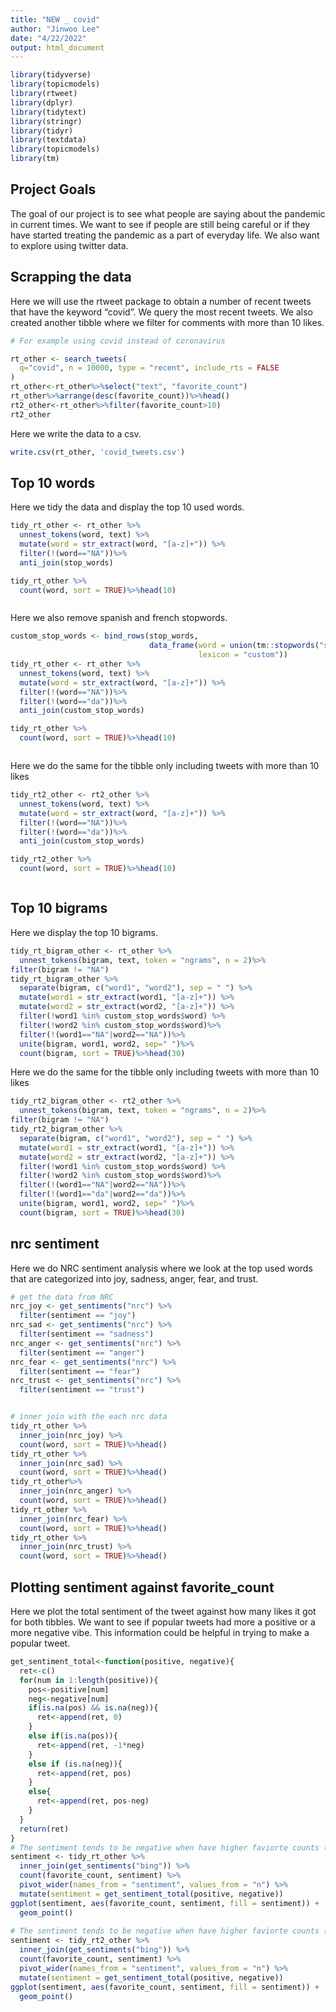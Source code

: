 ```yaml
---
title: "NEW _ covid"
author: "Jinwoo Lee"
date: "4/22/2022"
output: html_document
---
```



```r
library(tidyverse)
library(topicmodels)
library(rtweet)
library(dplyr)
library(tidytext)
library(stringr)
library(tidyr)
library(textdata)
library(topicmodels)
library(tm)
```

## Project Goals

The goal of our project is to see what people are saying about the pandemic in current times. We want to see if people are still being careful or if they have started treating the pandemic as a part of everyday life. We also want to explore using twitter data. 

## Scrapping the data

Here we will use the rtweet package to obtain a number of recent tweets that have the keyword "covid". We query the most recent tweets. We also created another tibble where we filter for comments with more than 10 likes.

```r

# For example using covid instead of coronavirus

rt_other <- search_tweets(
  q="covid", n = 10000, type = "recent", include_rts = FALSE
)
rt_other<-rt_other%>%select("text", "favorite_count")
rt_other%>%arrange(desc(favorite_count))%>%head()
rt2_other<-rt_other%>%filter(favorite_count>10)
rt2_other
```

Here we write the data to a csv.

```r
write.csv(rt_other, 'covid_tweets.csv')
```



## Top 10 words

Here we tidy the data and display the top 10 used words.

```r

tidy_rt_other <- rt_other %>% 
  unnest_tokens(word, text) %>% 
  mutate(word = str_extract(word, "[a-z]+")) %>%
  filter(!(word=="NA"))%>%
  anti_join(stop_words)

tidy_rt_other %>% 
  count(word, sort = TRUE)%>%head(10)



```

Here we also remove spanish and french stopwords.

```r
custom_stop_words <- bind_rows(stop_words,
                               data_frame(word = union(tm::stopwords("spanish"),tm::stopwords("french") ),
                                          lexicon = "custom"))
tidy_rt_other <- rt_other %>% 
  unnest_tokens(word, text) %>% 
  mutate(word = str_extract(word, "[a-z]+")) %>%
  filter(!(word=="NA"))%>%
  filter(!(word=="da"))%>%
  anti_join(custom_stop_words)

tidy_rt_other %>% 
  count(word, sort = TRUE)%>%head(10)



```

Here we do the same for the tibble only including tweets with more than 10 likes

```r
tidy_rt2_other <- rt2_other %>% 
  unnest_tokens(word, text) %>% 
  mutate(word = str_extract(word, "[a-z]+")) %>%
  filter(!(word=="NA"))%>%
  filter(!(word=="da"))%>%
  anti_join(custom_stop_words)

tidy_rt2_other %>% 
  count(word, sort = TRUE)%>%head(10)



```

## Top 10 bigrams

Here we display the top 10 bigrams.

```r
tidy_rt_bigram_other <- rt_other %>% 
  unnest_tokens(bigram, text, token = "ngrams", n = 2)%>% 
filter(bigram != "NA")
tidy_rt_bigram_other %>%
  separate(bigram, c("word1", "word2"), sep = " ") %>% 
  mutate(word1 = str_extract(word1, "[a-z]+")) %>%
  mutate(word2 = str_extract(word2, "[a-z]+")) %>%
  filter(!word1 %in% custom_stop_words$word) %>% 
  filter(!word2 %in% custom_stop_words$word)%>% 
  filter(!(word1=="NA"|word2=="NA"))%>%
  unite(bigram, word1, word2, sep=" ")%>% 
  count(bigram, sort = TRUE)%>%head(30)
```
Here we do the same for the tibble only including tweets with more than 10 likes

```r

tidy_rt2_bigram_other <- rt2_other %>% 
  unnest_tokens(bigram, text, token = "ngrams", n = 2)%>% 
filter(bigram != "NA")
tidy_rt2_bigram_other %>%
  separate(bigram, c("word1", "word2"), sep = " ") %>% 
  mutate(word1 = str_extract(word1, "[a-z]+")) %>%
  mutate(word2 = str_extract(word2, "[a-z]+")) %>%
  filter(!word1 %in% custom_stop_words$word) %>% 
  filter(!word2 %in% custom_stop_words$word)%>% 
  filter(!(word1=="NA"|word2=="NA"))%>%
  filter(!(word1=="da"|word2=="da"))%>%
  unite(bigram, word1, word2, sep=" ")%>% 
  count(bigram, sort = TRUE)%>%head(30)
```


## nrc sentiment

Here we do NRC sentiment analysis where we look at the top used words that are categorized into joy, sadness, anger, fear, and trust.

```r
# get the data from NRC
nrc_joy <- get_sentiments("nrc") %>% 
  filter(sentiment == "joy")
nrc_sad <- get_sentiments("nrc") %>% 
  filter(sentiment == "sadness")
nrc_anger <- get_sentiments("nrc") %>% 
  filter(sentiment == "anger")
nrc_fear <- get_sentiments("nrc") %>% 
  filter(sentiment == "fear")
nrc_trust <- get_sentiments("nrc") %>% 
  filter(sentiment == "trust")


# inner join with the each nrc data
tidy_rt_other %>%
  inner_join(nrc_joy) %>% 
  count(word, sort = TRUE)%>%head()
tidy_rt_other %>%
  inner_join(nrc_sad) %>% 
  count(word, sort = TRUE)%>%head()
tidy_rt_other%>%
  inner_join(nrc_anger) %>% 
  count(word, sort = TRUE)%>%head()
tidy_rt_other %>%
  inner_join(nrc_fear) %>% 
  count(word, sort = TRUE)%>%head()
tidy_rt_other %>%
  inner_join(nrc_trust) %>% 
  count(word, sort = TRUE)%>%head()
```


## Plotting sentiment against favorite_count

Here we plot the total sentiment of the tweet against how many likes it got for both tibbles. We want to see if popular tweets had more a positive or a more negative vibe. This information could be helpful in trying to make a popular tweet. 


```r
get_sentiment_total<-function(positive, negative){
  ret<-c()
  for(num in 1:length(positive)){
    pos<-positive[num]
    neg<-negative[num]
    if(is.na(pos) && is.na(neg)){
      ret<-append(ret, 0)
    }
    else if(is.na(pos)){
      ret<-append(ret, -1*neg)
    }
    else if (is.na(neg)){
      ret<-append(ret, pos)
    }
    else{
      ret<-append(ret, pos-neg)
    }
  }
  return(ret)
}
# The sentiment tends to be negative when have higher faviorte counts (from pandemic search)
sentiment <- tidy_rt_other %>% 
  inner_join(get_sentiments("bing")) %>% 
  count(favorite_count, sentiment) %>%
  pivot_wider(names_from = "sentiment", values_from = "n") %>% 
  mutate(sentiment = get_sentiment_total(positive, negative))
ggplot(sentiment, aes(favorite_count, sentiment, fill = sentiment)) + 
  geom_point() 
  
# The sentiment tends to be negative when have higher faviorte counts (from covid search)
sentiment <- tidy_rt2_other %>% 
  inner_join(get_sentiments("bing")) %>% 
  count(favorite_count, sentiment) %>%
  pivot_wider(names_from = "sentiment", values_from = "n") %>% 
  mutate(sentiment = get_sentiment_total(positive, negative))
ggplot(sentiment, aes(favorite_count, sentiment, fill = sentiment)) + 
  geom_point() 

```

